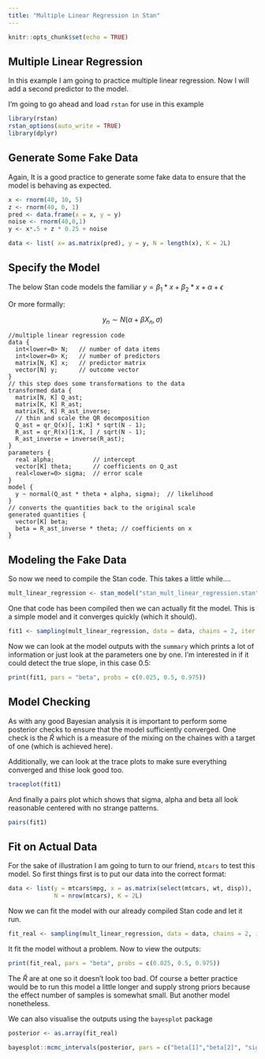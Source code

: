 ```yaml
---
title: "Multiple Linear Regression in Stan"
---
```


```r
knitr::opts_chunk$set(echo = TRUE)
```

## Multiple Linear Regression

In this example I am going to practice multiple linear regression. Now I will add a second predictor to the model.

I'm going to go ahead and load `rstan` for use in this example

```r
library(rstan)
rstan_options(auto_write = TRUE)
library(dplyr)
```


## Generate Some Fake Data

Again, It is a good practice to generate some fake data to ensure that the model is behaving as expected. 

```r

x <- rnorm(40, 10, 5)
z <- rnorm(40, 0, 1)
pred <- data.frame(x = x, y = y)
noise <- rnorm(40,0,1)
y <- x*.5 + z * 0.25 + noise

data <- list( x= as.matrix(pred), y = y, N = length(x), K = 2L)
```

## Specify the Model

The below Stan code models the familiar $y = \beta_1*x + \beta_2*x + \alpha + \epsilon$

Or more formally:

$$y_n \sim N(\alpha + \beta X_n,\sigma)$$


```
//multiple linear regression code
data {
  int<lower=0> N;   // number of data items
  int<lower=0> K;   // number of predictors
  matrix[N, K] x;   // predictor matrix
  vector[N] y;      // outcome vector
}
// this step does some transformations to the data
transformed data {
  matrix[N, K] Q_ast;
  matrix[K, K] R_ast;
  matrix[K, K] R_ast_inverse;
  // thin and scale the QR decomposition
  Q_ast = qr_Q(x)[, 1:K] * sqrt(N - 1);
  R_ast = qr_R(x)[1:K, ] / sqrt(N - 1);
  R_ast_inverse = inverse(R_ast);
}
parameters {
  real alpha;           // intercept
  vector[K] theta;      // coefficients on Q_ast
  real<lower=0> sigma;  // error scale
}
model {
  y ~ normal(Q_ast * theta + alpha, sigma);  // likelihood
}
// converts the quantities back to the original scale
generated quantities {
  vector[K] beta;
  beta = R_ast_inverse * theta; // coefficients on x
}
```
## Modeling the Fake Data

So now we need to compile the Stan code. This takes a little while....

```r
mult_linear_regression <- stan_model("stan_mult_linear_regression.stan")
```

One that code has been compiled then we can actually fit the model. This is a simple model and it converges quickly (which it should).

```r
fit1 <- sampling(mult_linear_regression, data = data, chains = 2, iter = 2000, refresh = 0)
```

Now we can look at the model outputs with the `summary` which prints a lot of information or just look at the parameters one by one. I'm interested in if it could detect the true slope, in this case 0.5:

```r
print(fit1, pars = "beta", probs = c(0.025, 0.5, 0.975))
```

## Model Checking

As with any good Bayesian analysis it is important to perform some posterior checks to ensure that the model sufficiently converged. One check is the $\hat{R}$ which is a measure of the mixing on the chaines with a target of one (which is achieved here).

Additionally, we can look at the trace plots to make sure everything converged and thise look good too.

```r
traceplot(fit1)
```

And finally a pairs plot which shows that sigma, alpha and beta all look reasonable centered with no strange patterns.

```r
pairs(fit1)
```


## Fit on Actual Data

For the sake of illustration I am going to turn to our friend, `mtcars` to test this model. So first things first is to put our data into the correct format:

```r
data <- list(y = mtcars$mpg, x = as.matrix(select(mtcars, wt, disp)),
             N = nrow(mtcars), K = 2L)
```

Now we can fit the model with our already compiled Stan code and let it run.

```r
fit_real <- sampling(mult_linear_regression, data = data, chains = 2, iter = 2000, refresh = 0)
```

It fit the model without a problem. Now to view the outputs:

```r
print(fit_real, pars = "beta", probs = c(0.025, 0.5, 0.975))
```

The $\hat{R}$ are at one so it doesn't look too bad. Of course a better practice would be to run this model a little longer and supply strong priors because the effect number of samples is somewhat small. But another model nonetheless.

We can also visualise the outputs using the `bayesplot` package

```r
posterior <- as.array(fit_real)

bayesplot::mcmc_intervals(posterior, pars = c("beta[1]","beta[2]", "sigma"))
```



